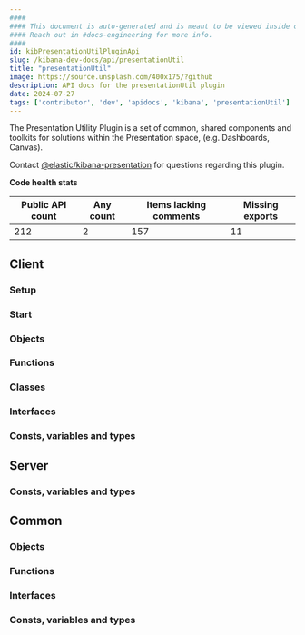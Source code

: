 ```yaml
---
####
#### This document is auto-generated and is meant to be viewed inside our experimental, new docs system.
#### Reach out in #docs-engineering for more info.
####
id: kibPresentationUtilPluginApi
slug: /kibana-dev-docs/api/presentationUtil
title: "presentationUtil"
image: https://source.unsplash.com/400x175/?github
description: API docs for the presentationUtil plugin
date: 2024-07-27
tags: ['contributor', 'dev', 'apidocs', 'kibana', 'presentationUtil']
---
```


The Presentation Utility Plugin is a set of common, shared components and toolkits for solutions within the Presentation space, (e.g. Dashboards, Canvas).

Contact [@elastic/kibana-presentation](https://github.com/orgs/elastic/teams/kibana-presentation) for questions regarding this plugin.

**Code health stats**

| Public API count  | Any count | Items lacking comments | Missing exports |
|-------------------|-----------|------------------------|-----------------|
| 212 | 2 | 157 | 11 |

## Client

### Setup
<DocDefinitionList data={[presentationUtilObj.client.setup]}/>

### Start
<DocDefinitionList data={[presentationUtilObj.client.start]}/>

### Objects
<DocDefinitionList data={presentationUtilObj.client.objects}/>

### Functions
<DocDefinitionList data={presentationUtilObj.client.functions}/>

### Classes
<DocDefinitionList data={presentationUtilObj.client.classes}/>

### Interfaces
<DocDefinitionList data={presentationUtilObj.client.interfaces}/>

### Consts, variables and types
<DocDefinitionList data={presentationUtilObj.client.misc}/>

## Server

### Consts, variables and types
<DocDefinitionList data={presentationUtilObj.server.misc}/>

## Common

### Objects
<DocDefinitionList data={presentationUtilObj.common.objects}/>

### Functions
<DocDefinitionList data={presentationUtilObj.common.functions}/>

### Interfaces
<DocDefinitionList data={presentationUtilObj.common.interfaces}/>

### Consts, variables and types
<DocDefinitionList data={presentationUtilObj.common.misc}/>


